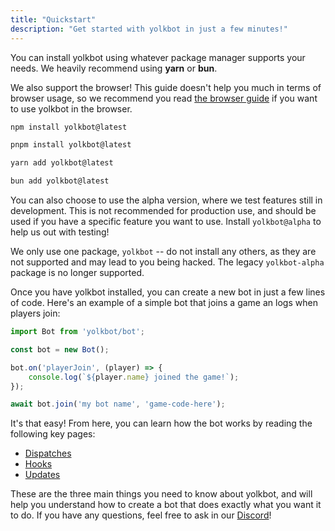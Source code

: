 ```yaml
---
title: "Quickstart"
description: "Get started with yolkbot in just a few minutes!"
---
```


You can install yolkbot using whatever package manager supports your needs. We heavily recommend using **yarn** or **bun**.

<Note>We also support the browser! This guide doesn't help you much in terms of browser usage, so we recommend you read [the browser guide](../how/browser) if you want to use yolkbot in the browser.</Note>

<CodeGroup>

```sh npm
npm install yolkbot@latest
```

```sh pnpm
pnpm install yolkbot@latest
```

```sh yarn
yarn add yolkbot@latest
```

```sh bun
bun add yolkbot@latest
```

</CodeGroup>

You can also choose to use the alpha version, where we test features still in development. This is not recommended for production use, and should be used if you have a specific feature you want to use. Install `yolkbot@alpha` to help us out with testing!

<Note>We only use one package, `yolkbot` -- do not install any others, as they are not supported and may lead to you being hacked. The legacy `yolkbot-alpha` package is no longer supported.</Note>

Once you have yolkbot installed, you can create a new bot in just a few lines of code. Here's an example of a simple bot that joins a game an logs when players join:

```js
import Bot from 'yolkbot/bot';

const bot = new Bot();

bot.on('playerJoin', (player) => {
    console.log(`${player.name} joined the game!`);
});

await bot.join('my bot name', 'game-code-here');
```

It's that easy! From here, you can learn how the bot works by reading the following key pages:

- [Dispatches](../how/dispatches)
- [Hooks](../how/hooks)
- [Updates](../how/updates)

These are the three main things you need to know about yolkbot, and will help you understand how to create a bot that does exactly what you want it to do. If you have any questions, feel free to ask in our [Discord](https://discord.gg/gYugVUCaMr)!